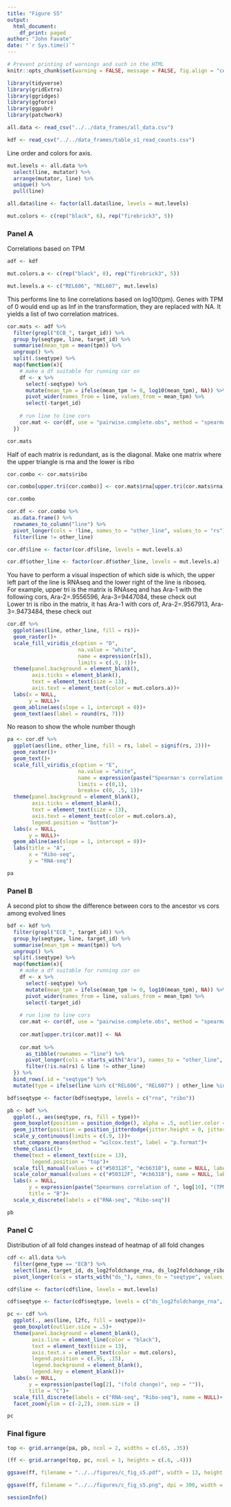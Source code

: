 ```yaml
---
title: "Figure S5"
output: 
  html_document:
    df_print: paged
author: "John Favate"
date: "`r Sys.time()`"
---
```


<style type="text/css">
.main-container {
  max-width: 1500px;
  margin-left: auto;
  margin-right: auto;
}
</style>

```r
# Prevent printing of warnings and such in the HTML
knitr::opts_chunk$set(warning = FALSE, message = FALSE, fig.align = "center")
```

```r
library(tidyverse)
library(gridExtra)
library(ggridges)
library(ggforce)
library(ggpubr)
library(patchwork)

all.data <- read_csv("../../data_frames/all_data.csv")

kdf <- read_csv("../../data_frames/table_s1_read_counts.csv")
```

Line order and colors for axis.
```r
mut.levels <- all.data %>%
  select(line, mutator) %>%
  arrange(mutator, line) %>%
  unique() %>%
  pull(line)

all.data$line <- factor(all.data$line, levels = mut.levels)

mut.colors <- c(rep("black", 6), rep("firebrick3", 5))
```

### Panel A

Correlations based on TPM
```r
adf <- kdf

mut.colors.a <- c(rep("black", 8), rep("firebrick3", 5))

mut.levels.a <- c("REL606", "REL607", mut.levels)
```

This performs line to line correlations based on log10(tpm). Genes with TPM of 0 would end up as Inf in the transformation, they are replaced with NA. It yields a list of two correlation matrices. 
```r
cor.mats <- adf %>%
  filter(grepl("ECB_", target_id)) %>% 
  group_by(seqtype, line, target_id) %>% 
  summarise(mean_tpm = mean(tpm)) %>%
  ungroup() %>% 
  split(.$seqtype) %>%
  map(function(x){
    # make a df suitable for running cor on
    df <- x %>%
      select(-seqtype) %>%
      mutate(mean_tpm = ifelse(mean_tpm != 0, log10(mean_tpm), NA)) %>% 
      pivot_wider(names_from = line, values_from = mean_tpm) %>%
      select(-target_id)
    
    # run line to line cors  
    cor.mat <- cor(df, use = "pairwise.complete.obs", method = "spearman")
  })

cor.mats
```

Half of each matrix is redundant, as is the diagonal. Make one matrix where the upper triangle is rna and the lower is ribo
```r
cor.combo <- cor.mats$ribo

cor.combo[upper.tri(cor.combo)] <- cor.mats$rna[upper.tri(cor.mats$rna)]

cor.combo
```

```r
cor.df <- cor.combo %>%
  as.data.frame() %>%
  rownames_to_column("line") %>%
  pivot_longer(cols = !line, names_to = "other_line", values_to = "rs") %>%
  filter(line != other_line)

cor.df$line <- factor(cor.df$line, levels = mut.levels.a)

cor.df$other_line <- factor(cor.df$other_line, levels = mut.levels.a)
```

You have to perform a visual inspection of which side is which, the upper left part of the line is RNAseq and the lower right of the line is riboseq.  
For example, upper tri is the matrix is RNAseq and has Ara-1 with the following cors, Ara-2=.9556596, Ara-3=9447084, these check out  
Lower tri is ribo in the matrix, it has Ara-1 with cors of, Ara-2=.9567913, Ara-3=.9473484, these check out
```r
cor.df %>%
  ggplot(aes(line, other_line, fill = rs))+
  geom_raster()+
  scale_fill_viridis_c(option = "D",
                       na.value = "white",
                       name = expression(r[s]),
                       limits = c(.9, 1))+
  theme(panel.background = element_blank(),
        axis.ticks = element_blank(),
        text = element_text(size = 13),
        axis.text = element_text(color = mut.colors.a))+
  labs(x = NULL,
       y = NULL)+
  geom_abline(aes(slope = 1, intercept = 0))+
  geom_text(aes(label = round(rs, 7)))
```

No reason to show the whole number though
```r
pa <- cor.df %>%
  ggplot(aes(line, other_line, fill = rs, label = signif(rs, 2)))+
  geom_raster()+
  geom_text()+
  scale_fill_viridis_c(option = "E",
                       na.value = "white",
                       name = expression(paste("Spearman's correlation of ", log[10], "(TPM)")),
                       limits = c(0,1),
                       breaks= c(0, .5, 1))+
  theme(panel.background = element_blank(),
        axis.ticks = element_blank(),
        text = element_text(size = 13),
        axis.text = element_text(color = mut.colors.a),
        legend.position = "bottom")+
  labs(x = NULL,
       y = NULL)+
  geom_abline(aes(slope = 1, intercept = 0))+
  labs(title = "A",
       x = "Ribo-seq",
       y = "RNA-seq")

pa
```

### Panel B

A second plot to show the difference between cors to the ancestor vs cors among evolved lines
```r
bdf <- kdf %>%
  filter(grepl("ECB_", target_id)) %>% 
  group_by(seqtype, line, target_id) %>% 
  summarise(mean_tpm = mean(tpm)) %>%
  ungroup() %>% 
  split(.$seqtype) %>%
  map(function(x){
    # make a df suitable for running cor on
    df <- x %>%
      select(-seqtype) %>%
      mutate(mean_tpm = ifelse(mean_tpm != 0, log10(mean_tpm), NA)) %>% 
      pivot_wider(names_from = line, values_from = mean_tpm) %>%
      select(-target_id)
    
    # run line to line cors  
    cor.mat <- cor(df, use = "pairwise.complete.obs", method = "spearman")
    
    cor.mat[upper.tri(cor.mat)] <- NA
    
    cor.mat %>%
      as_tibble(rownames = "line") %>%
      pivot_longer(cols = starts_with("Ara"), names_to = "other_line", values_to = "rs") %>%
      filter(!is.na(rs) & line != other_line)
  }) %>%
  bind_rows(.id = "seqtype") %>%
  mutate(type = ifelse(line %in% c("REL606", "REL607") | other_line %in% c("REL606", "REL607"), "anc", "evo"))

bdf$seqtype <- factor(bdf$seqtype, levels = c("rna", "ribo"))

pb <- bdf %>% 
  ggplot(., aes(seqtype, rs, fill = type))+
  geom_boxplot(position = position_dodge(), alpha = .5, outlier.color = NA)+
  geom_jitter(position = position_jitterdodge(jitter.height = 0, jitter.width = .2), aes(color = type))+
  scale_y_continuous(limits = c(.9, 1))+
  stat_compare_means(method = "wilcox.test", label = "p.format")+
  theme_classic()+
  theme(text = element_text(size = 13),
        legend.position = "top")+
  scale_fill_manual(values = c("#50312F", "#cb6318"), name = NULL, labels = c("To ancestors", "Amongst evolved"))+
  scale_color_manual(values = c("#50312F", "#cb6318"), name = NULL, labels = c("To ancestors", "Amongst evolved"))+
  labs(x = NULL,
       y = expression(paste("Spearmans correlation of ", log[10], "(TPM)")),
       title = "B")+
  scale_x_discrete(labels = c("RNA-seq", "Ribo-seq"))

pb
```

### Panel C

Distribution of all fold changes instead of heatmap of all fold changes
```r
cdf <- all.data %>%
  filter(gene_type == "ECB") %>%
  select(line, target_id, ds_log2foldchange_rna, ds_log2foldchange_ribo) %>%
  pivot_longer(cols = starts_with("ds_"), names_to = "seqtype", values_to = "l2fc")

cdf$line <- factor(cdf$line, levels = mut.levels)

cdf$seqtype <- factor(cdf$seqtype, levels = c("ds_log2foldchange_rna", "ds_log2foldchange_ribo"))

pc <- cdf %>%
  ggplot(., aes(line, l2fc, fill = seqtype))+
  geom_boxplot(outlier.size = .5)+
  theme(panel.background = element_blank(),
        axis.line = element_line(color = "black"),
        text = element_text(size = 13),
        axis.text.x = element_text(color = mut.colors),
        legend.position = c(.95, .15),
        legend.background = element_blank(),
        legend.key = element_blank())+
  labs(x = NULL,
       y = expression(paste(log[2], "(fold change)", sep = "")),
       title = "C")+
  scale_fill_discrete(labels = c("RNA-seq", "Ribo-seq"), name = NULL)+
  facet_zoom(ylim = c(-2,2), zoom.size = 1)

pc
```

### Final figure 

```r
top <- grid.arrange(pa, pb, ncol = 2, widths = c(.65, .35))
```

```r
(ff <- grid.arrange(top, pc, ncol = 1, heights = c(.6, .4)))
```

```r
ggsave(ff, filename = "../../figures/c_fig_s5.pdf", width = 13, height = 8)

ggsave(ff, filename = "../../figures/c_fig_s5.png", dpi = 300, width = 13, height = 8)
```

```r
sessionInfo()
```


